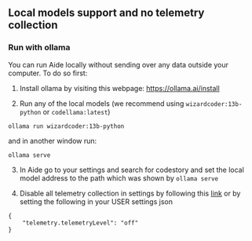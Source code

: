 ## Local models support and no telemetry collection

### Run with ollama
You can run Aide locally without sending over any data outside your computer. To do so first:

1. Install ollama by visiting this webpage: https://ollama.ai/install

2. Run any of the local models (we recommend using `wizardcoder:13b-python` or `codellama:latest`)
```
ollama run wizardcoder:13b-python
```
and in another window run:
```
ollama serve
```

3. In Aide go to your settings and search for codestory and set the local model address to the path which was shown by `ollama serve` 


4. Disable all telemetry collection in settings by following this [link](https://code.visualstudio.com/docs/getstarted/telemetry#:~:text=Disable%20telemetry%20reporting,-With%20the%20telemetry&text=From%20File%20%3E%20Preferences%20%3E%20Settings%2C,when%20you%20disable%20the%20setting.) or by setting the following in your USER settings json
```
{
    "telemetry.telemetryLevel": "off"
}
```
